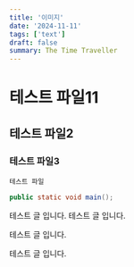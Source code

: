 ```yaml
---
title: '이미지'
date: '2024-11-11'
tags: ['text']
draft: false
summary: The Time Traveller
---
```


# 테스트 파일11

## 테스트 파일2

### 테스트 파일3

```test
테스트 파일
```

```java
public static void main();
```

테스트 글 입니다.
테스트 글 입니다.



테스트 글 입니다.

테스트 글 입니다.